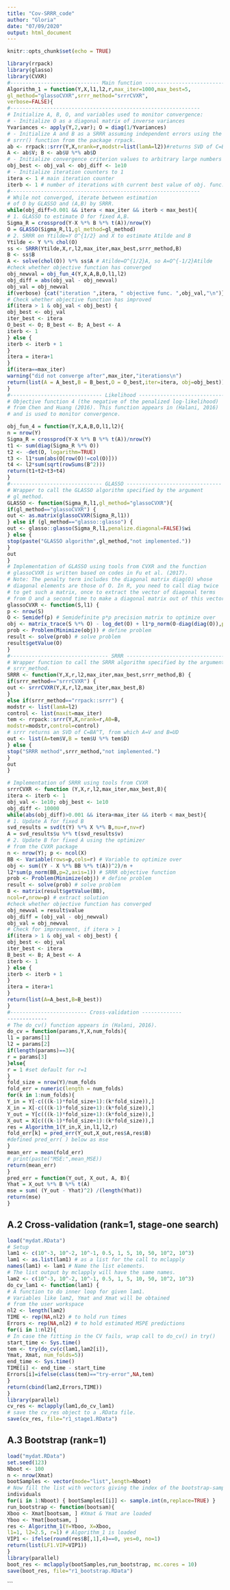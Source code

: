 ```yaml
---
title: "Cov-SRRR_code"
author: "Gloria"
date: "07/09/2020"
output: html_document
---
```


```r
knitr::opts_chunk$set(echo = TRUE)
```

```r
library(rrpack)
library(glasso)
library(CVXR)
#----------------------------- Main function ------------------------------
Algorithm_1 = function(Y,X,l1,l2,r,max_iter=1000,max_best=5,
gl_method="glassoCVXR",srrr_method="srrrCVXR",
verbose=FALSE){
#--------------------------------------------------------------
# Initialize A, B, O, and variables used to monitor convergence:
# - Initialize O as a diagonal matrix of inverse variances
Yvariances <- apply(Y,2,var); O = diag(1/Yvariances)
# - Initialize A and B as a SRRR assuming independent errors using the
# srrr() function from the package rrpack.
ab <- rrpack::srrr(Y,X,nrank=r,modstr=list(lamA=l2))#returns SVD of C=BA^T
A <- ab$V; B <- ab$U %*% ab$D
# - Initialize convergence criterion values to arbitrary large numbers
obj_best <- obj_val <- obj_diff <- 1e10
# - Initialize iteration counters to 1
itera <- 1 # main iteration counter
iterb <- 1 # number of iterations with current best value of obj. func.
#--------------------------------------------------------------
# While not converged, iterate between estimation
# of O by GLASSO and (A,B) by SRRR.
while(obj_diff>0.001 && itera < max_iter && iterb < max_best){
# 1. GLASSO to estimate O for fixed A,B.
Sigma_R = crossprod(Y-X %*% B %*% t(A))/nrow(Y)
O = GLASSO(Sigma_R,l1,gl_method=gl_method)
# 2. SRRR on Ytilde=Y O^{1/2} and X to estimate Atilde and B
Ytilde <- Y %*% chol(O)
ss <- SRRR(Ytilde,X,r,l2,max_iter,max_best,srrr_method,B)
B <- ss$B
A <- solve(chol(O)) %*% ss$A # Atilde=O^{1/2}A, so A=O^{-1/2}Atilde
#check whether objective function has converged
obj_newval = obj_fun_4(Y,X,A,B,O,l1,l2)
obj_diff = abs(obj_val - obj_newval)
obj_val = obj_newval
if(verbose) {cat("iteration ",itera, " objective func. ",obj_val,"\n")}
# Check whether objective function has improved
if(itera > 1 & obj_val < obj_best) {
obj_best <- obj_val
iter_best <- itera
O_best <- O; B_best <- B; A_best <- A
iterb <- 1
} else {
iterb <- iterb + 1
}
itera = itera+1
}
if(itera==max_iter)
warning("did not converge after",max_iter,"iterations\n")
return(list(A = A_best,B = B_best,O = O_best,iter=itera, obj=obj_best))
}
#------------------------------ Likelihood -------------------------------
# Objective function 4 (the negative of the penalized log-likelihood)
# from Chen and Huang (2016). This function appears in (Halani, 2016)
# and is used to monitor convergence.

obj_fun_4 = function(Y,X,A,B,O,l1,l2){
n = nrow(Y)
Sigma_R = crossprod(Y-X %*% B %*% t(A))/nrow(Y)
t1 <- sum(diag(Sigma_R %*% O))
t2 <- -det(O, logarithm=TRUE)
t3 <- l1*sum(abs(O[row(O)!=col(O)]))
t4 <- l2*sum(sqrt(rowSums(B^2)))
return(t1+t2+t3+t4)
}
#------------------------------ GLASSO -------------------------------
# Wrapper to call the GLASSO algorithm specified by the argument
# gl_method.
GLASSO <- function(Sigma_R,l1,gl_method="glassoCVXR"){
if(gl_method=="glassoCVXR") {
out <- as.matrix(glassoCVXR(Sigma_R,l1))
} else if (gl_method=="glasso::glasso") {
out <- glasso::glasso(Sigma_R,l1,penalize.diagonal=FALSE)$wi
} else {
stop(paste("GLASSO algorithm",gl_method,"not implemented."))
}
out
}
# Implementation of GLASSO using tools from CVXR and the function
# glassoCVXR is written based on codes in Fu et al. (2017).
# Note: The penalty term includes the diagonal matrix diag(O) whose
# diagonal elements are those of O. In R, you need to call diag twice
# to get such a matrix, once to extract the vector of diagonal terms
# from O and a second time to make a diagonal matrix out of this vector.
glassoCVXR <- function(S,l1) {
p <- nrow(S)
O <- Semidef(p) # Semidefinite p*p precision matrix to optimize over
obj <- matrix_trace(S %*% O) - log_det(O) + l1*p_norm(O-diag(diag(O)),p=1)
prob <- Problem(Minimize(obj)) # define problem
result <- solve(prob) # solve problem
result$getValue(O)
}
#-------------------------------- SRRR ---------------------------------
# Wrapper function to call the SRRR algorithm specified by the argument
# srrr_method.
SRRR <- function(Y,X,r,l2,max_iter,max_best,srrr_method,B) {
if(srrr_method=="srrrCVXR") {
out <- srrrCVXR(Y,X,r,l2,max_iter,max_best,B)
}
else if(srrr_method=="rrpack::srrr") {
modstr <- list(lamA=l2)
control <- list(maxit=max_iter)
tem <- rrpack::srrr(Y,X,nrank=r,A0=B,
modstr=modstr,control=control)
# srrr returns an SVD of C=BA^T, from which A=V and B=UD
out <- list(A=tem$V,B = tem$U %*% tem$D)
} else {
stop("SRRR method",srrr_method,"not implemented.")
}
out
}

# Implementation of SRRR using tools from CVXR
srrrCVXR <- function (Y,X,r,l2,max_iter,max_best,B){
itera <- iterb <- 1
obj_val <- 1e10; obj_best <- 1e10
obj_diff <- 10000
while(abs(obj_diff)>0.001 && itera<max_iter && iterb < max_best){
# 1. Update A for fixed B
svd_results = svd(t(Y) %*% X %*% B,nu=r,nv=r)
A = svd_results$u %*% t(svd_results$v)
# 2. Update B for fixed A using the optimizer
# from the CVXR package
n <- nrow(Y); p <- ncol(X)
BB <- Variable(rows=p,cols=r) # Variable to optimize over
obj <- sum((Y - X %*% BB %*% t(A))^2)/n +
l2*sum(p_norm(BB,p=2,axis=1)) # SRRR objective function
prob <- Problem(Minimize(obj)) # define problem
result <- solve(prob) # solve problem
B <- matrix(result$getValue(BB),
ncol=r,nrow=p) # extract solution
#check whether objective function has converged
obj_newval = result$value
obj_diff = (obj_val - obj_newval)
obj_val = obj_newval
# Check for improvement, if itera > 1
if(itera > 1 & obj_val < obj_best) {
obj_best <- obj_val
iter_best <- itera
B_best <- B; A_best <- A
iterb <- 1
} else {
iterb <- iterb + 1
}
itera = itera+1
}
return(list(A=A_best,B=B_best))
}
#------------------------- Cross-validation -------------
-------------
# The do_cv() function appears in (Halani, 2016).
do_cv = function(params,Y,X,num_folds){
l1 = params[1]
l2 = params[2]
if(length(params)==3){
r = params[3]
}else{
r = 1 #set default for r=1
}
fold_size = nrow(Y)/num_folds
fold_err = numeric(length = num_folds)
for(k in 1:num_folds){
Y_in = Y[-c(((k-1)*fold_size+1):(k*fold_size)),]
X_in = X[-c(((k-1)*fold_size+1):(k*fold_size)),]
Y_out = Y[c(((k-1)*fold_size+1):(k*fold_size)),]
X_out = X[c(((k-1)*fold_size+1):(k*fold_size)),]
res = Algorithm_1(Y_in,X_in,l1,l2,r)
fold_err[k] = pred_err(Y_out,X_out,res$A,res$B)
#defined pred_err( ) below as mse
}
mean_err = mean(fold_err)
# print(paste("MSE:",mean_MSE))
return(mean_err)
}
pred_err = function(Y_out, X_out, A, B){
Yhat = X_out %*% B %*% t(A)
mse = sum( (Y_out - Yhat)^2) /(length(Yhat))
return(mse)
}


```


## A.2 Cross-validation (rank=1, stage-one search)

```r
load("mydat.RData")
# Setup
lam1 <- c(10^-3, 10^-2, 10^-1, 0.5, 1, 5, 10, 50, 10^2, 10^3)
lam1 <- as.list(lam1) # as a list for the call to mclapply
names(lam1) <- lam1 # Name the list elements.
# The list output by mclapply will have the same names.
lam2 <- c(10^-3, 10^-2, 10^-1, 0.5, 1, 5, 10, 50, 10^2, 10^3)
do_cv_lam1 <- function(lam1) {
# A function to do inner loop for given lam1.
# Variables like lam2, Ymat and Xmat will be obtained
# from the user workspace
nl2 <- length(lam2)
TIME <- rep(NA,nl2) # to hold run times
Errors <- rep(NA,nl2) # to hold estimated MSPE predictions
for(i in 1:nl2){
# In case the fitting in the CV fails, wrap call to do_cv() in try()
start_time <- Sys.time()
tem <- try(do_cv(c(lam1,lam2[i]),
Ymat, Xmat, num_folds=5))
end_time <- Sys.time()
TIME[i] <- end_time - start_time
Errors[i]=ifelse(class(tem)=="try-error",NA,tem)
}
return(cbind(lam2,Errors,TIME))
}
library(parallel)
cv_res <- mclapply(lam1,do_cv_lam1)
# save the cv_res object to a .RData file.
save(cv_res, file="r1_stage1.RData")
```

## A.3 Bootstrap (rank=1)
```r
load("mydat.RData")
set.seed(123)
Nboot <- 100
n <- nrow(Xmat)
bootSamples <- vector(mode="list",length=Nboot)
# Now fill the list with vectors giving the index of the bootstrap-sampled
individuals
for(i in 1:Nboot) { bootSamples[[i]] <- sample.int(n,replace=TRUE) }
run_bootstrap <- function(bootsam){
Xboo <- Xmat[bootsam, ] #Xmat & Ymat are loaded
Yboo <- Ymat[bootsam, ]
res <- Algorithm_1(Y=Yboo, X=Xboo,
l1=1, l2=2.5, r=1) # Algorithm_1 is loaded
VIP1 <- ifelse(round(res$B[,1],4)==0, yes=0, no=1)
return(list(LF1.VIP=VIP1))
}
library(parallel)
boot_res <- mclapply(bootSamples,run_bootstrap, mc.cores = 10)
save(boot_res, file="r1_bootstrap.RData")

```

```

